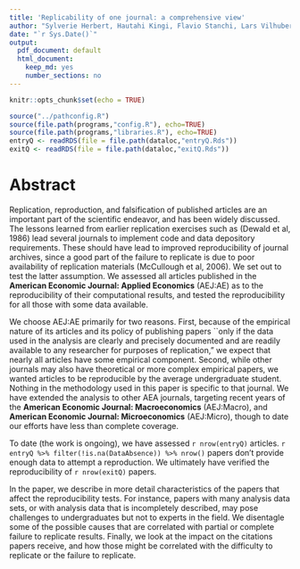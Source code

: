 ```yaml
---
title: 'Replicability of one journal: a comprehensive view'
author: "Sylverie Herbert, Hautahi Kingi, Flavio Stanchi, Lars Vilhuber"
date: "`r Sys.Date()`"
output:
  pdf_document: default
  html_document:
    keep_md: yes
    number_sections: no
---
```


```r
knitr::opts_chunk$set(echo = TRUE)
```

```r
source("../pathconfig.R")
source(file.path(programs,"config.R"), echo=TRUE)
source(file.path(programs,"libraries.R"), echo=TRUE)
entryQ <- readRDS(file = file.path(dataloc,"entryQ.Rds"))
exitQ <- readRDS(file = file.path(dataloc,"exitQ.Rds"))
```


# Abstract
Replication, reproduction, and falsification of published articles are an important part of the scientific endeavor, and has been widely discussed. The lessons learned from earlier replication exercises such as (Dewald et al, 1986) lead several journals to implement code and data  depository requirements. These  should have lead to improved reproducibility of journal archives, since a good part of the failure to replicate is due to poor availability of replication materials (McCullough et al, 2006). We set out to test the latter assumption. We assessed all articles published in the **American Economic Journal: Applied Economics** (AEJ:AE) as to the reproducibility of their computational results, and tested the reproducibility for all those with some data available. 

We choose AEJ:AE primarily for two reasons. First, because of the empirical nature of its articles and its policy of publishing papers ``only if the data used in the analysis are clearly and precisely documented and are readily available to any researcher for purposes of replication," we expect that nearly all articles have some empirical component. Second, while other journals may also have theoretical or more complex empirical papers, we wanted articles to be reproducible by the average  undergraduate student.
Nothing in the methodology used in this paper is specific to that journal. We have extended the analysis to other AEA journals, targeting recent years of the **American Economic Journal: Macroeconomics** (AEJ:Macro), and **American Economic Journal: Microeconomics** (AEJ:Micro), though to date our efforts have less than complete coverage.

To date (the work is ongoing), we have assessed `r nrow(entryQ)` articles. `r entryQ %>% filter(!is.na(DataAbsence)) %>% nrow()` papers don't provide enough data to attempt a reproduction. We ultimately have verified the reproducibility of `r nrow(exitQ)` papers. 

In the paper, we describe in more detail characteristics of the papers that affect the reproducibility tests. For instance, papers with many analysis data sets, or with analysis data that is incompletely described, may pose challenges to undergraduates but not to experts in the field. We disentagle some of the possible causes that are correlated with partial or complete failure to replicate results.  Finally, we look at the impact on the citations papers receive, and how those might be correlated with the difficulty to replicate or the failure to replicate.

